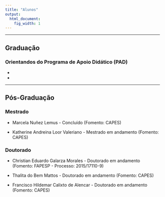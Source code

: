 ```yaml
---
title: "Alunos"
output:
  html_document:
    fig_width: 1
---
```


----

## Graduação

###  Orientandos do Programa de Apoio Didático (PAD)

  - 
    
  -

----

## Pós-Graduação

### Mestrado

- Marcela Nuñez Lemus - Concluído (Fomento: CAPES) 
    
- Katherine Andreina Loor Valeriano - Mestrado em andamento (Fomento: CAPES) 


### Doutorado

- Christian Eduardo Galarza Morales - Doutorado em andamento (Fomento: FAPESP - Processo: 2015/17110-9)
    
- Thalita do Bem Mattos - Doutorado em andamento (Fomento: CAPES) 
    
- Francisco Hildemar Calixto de Alencar - Doutorado em andamento (Fomento: CAPES) 


